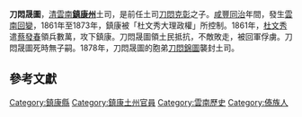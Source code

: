 {{Infobox royalty
| name = 刀悶晟圖
| image =
| caption = 
| succession = [[鎮康|鎮康]]土司
| reign =  [[鎮康州|鎮康州]]
| successor = [[刀悶錦圖|刀悶錦圖]]
| issue = 死時無子嗣
| house = 
| father = [[刀悶克彰|刀悶克彰]]
| mother = 
| birth_date = 
| birth_place =
| death_date = 
| death_place = 
| date of burial =
| place of burial =
| religion =
}}
'''刀悶晟圖'''，[[清|清]][[雲南省_(清)|雲南]]'''[[鎮康州|鎮康州]]'''土司，是前任土司[[刀悶克彰|刀悶克彰]]之子。[[咸豐|咸豐]][[同治|同治]]年間，發生[[雲南回變|雲南回變]]{{r|:0|p=28}}，1861年至1873年，鎮康被「杜文秀大理政權」所控制{{r|:0|p=28}}。1861年，[[杜文秀|杜文秀]]遣[[蔡發春|蔡發春]]領兵數萬，攻下鎮康{{r|:0|p=28|:1|p2=16}}。刀悶晟圖領土民抵抗，不敵敗走，被回軍俘虜{{r|:0|p=28|:1|p2=16}}。刀悶晟圖死時無子嗣。1878年，刀悶晟圖的胞弟[[刀悶錦圖|刀悶錦圖]]襲封土司。{{r|:0|p1=28|:2|p2=16}}{{R|:3}}

==參考文獻==
{{reflist|refs=
<ref name=":0">{{cite book|author=蕭德虎|title=《鎮康縣志》|year=1992|publisher=四川民族出版社|url=https://books.google.com.tw/books?id=wAsnAAAAMAAJ|isbn=7-5409-1003-8|oclc= 1068115086}}</ref>

<ref name=":1">{{cite book|author=[[陳燦_(光緒進士)|陳燦]], [[岑毓英|岑毓英]]|title=《雲南通志》|year= 1894 |publisher= |url=https://books.google.com.tw/books?id=OFAsAAAAYAAJ }}</ref>

<ref name=":2">{{cite book|author=[[白壽彝|白壽彝]]，[[中國史學會|中國史學會]]|title=《回民起義》第一卷|year= 1953 |publisher=神州國光社|url=https://books.google.com.tw/books?id=tgs6AAAAMAAJ|oclc=1282730652}}</ref>

<ref name=":3">{{cite book|author=[[北京圖書館|北京圖書館]]|title=《北京圖書館藏珍本年譜叢刊》146集|year= 1999 |publisher=北京圖書館出版社|url=https://books.google.com.tw/books?id=7E87AAAAMAAJ|isbn= 9787501314478}}</ref>
}}

{{start box}}
{{s-before|[[刀悶克彰|刀悶克彰]]}}
{{s-title|[[鎮康州|鎮康州]]土知州|19世紀中葉}}
{{s-after|[[刀悶錦圖|刀悶錦圖]]}}
{{end box}}

[[Category:鎮康縣|Category:鎮康縣]]
[[Category:鎮康土州官員|Category:鎮康土州官員]]
[[Category:雲南歷史|Category:雲南歷史]]
[[Category:傣族人|Category:傣族人]]